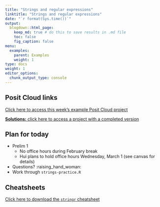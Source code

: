 ```yaml
---
title: "Strings and regular expressions"
linktitle: "Strings and regular expressions"
date: "`r format(Sys.time())`"
output:
  blogdown::html_page:
    keep_md: true # do this to save results in .md file
    toc: false
    fig_caption: false
menu:
  examples:
    parent: Examples
    weight: 1
type: docs
weight: 1
editor_options:
  chunk_output_type: console
---
```


## Posit Cloud links

[Click here to access this week's example Posit Cloud project](https://posit.cloud/spaces/328615/content/5470040)

[**Solutions:** click here to access a project with a completed version](https://posit.cloud/spaces/328615/content/5470044)



## Plan for today
- Prelim 1
  - No office hours during February break
  - Hui plans to hold office hours Wednesday, March 1 (see canvas for details)
  <!-- - Prelim will be distributed on Posit Cloud at 9:40am -->
  <!-- - Complete and submit via canvas by 10:55am (penalties may apply for late submissions) -->
- Questions? :raising_hand_woman:
- Work through `strings-practice.R`


## Cheatsheets

[Click here to download the `stringr` cheatsheet](https://raw.githubusercontent.com/rstudio/cheatsheets/main/strings.pdf)

